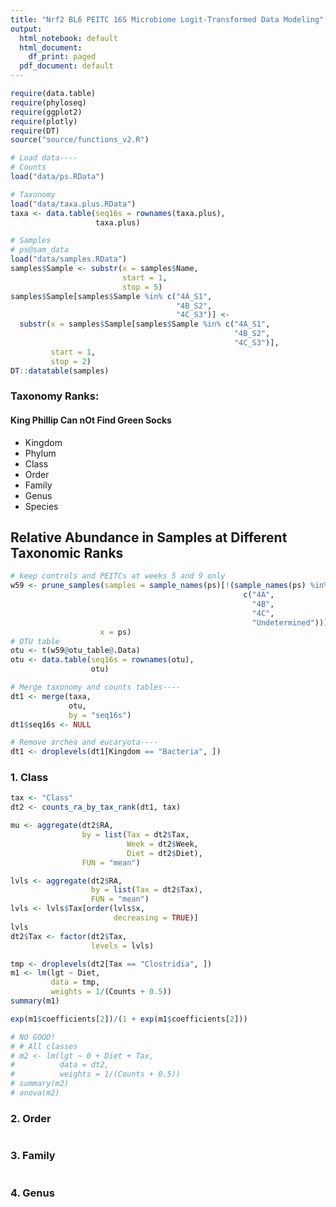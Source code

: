 ```yaml
---
title: "Nrf2 BL6 PEITC 16S Microbiome Logit-Transformed Data Modeling"
output:
  html_notebook: default
  html_document:
    df_print: paged
  pdf_document: default
---
```



```r
require(data.table)
require(phyloseq)
require(ggplot2)
require(plotly)
require(DT)
source("source/functions_v2.R")

# Load data----
# Counts
load("data/ps.RData")

# Taxonomy
load("data/taxa.plus.RData")
taxa <- data.table(seq16s = rownames(taxa.plus),
                   taxa.plus)

# Samples
# ps@sam_data
load("data/samples.RData")
samples$Sample <- substr(x = samples$Name,
                         start = 1,
                         stop = 5)
samples$Sample[samples$Sample %in% c("4A_S1",
                                     "4B_S2",
                                     "4C_S3")] <- 
  substr(x = samples$Sample[samples$Sample %in% c("4A_S1",
                                                  "4B_S2",
                                                  "4C_S3")],
         start = 1,
         stop = 2)
DT::datatable(samples)
```

### Taxonomy Ranks:
#### **K**ing **P**hillip **C**an n**O**t **F**ind **G**reen **S**ocks
* Kingdom                
* Phylum                    
* Class                   
* Order                   
* Family     
* Genus     
* Species  


## Relative Abundance in Samples at Different Taxonomic Ranks
```r
# keep controls and PEITCs at weeks 5 and 9 only
w59 <- prune_samples(samples = sample_names(ps)[!(sample_names(ps) %in%
                                                    c("4A",
                                                      "4B",
                                                      "4C",
                                                      "Undetermined"))],
                    x = ps)
# OTU table
otu <- t(w59@otu_table@.Data)
otu <- data.table(seq16s = rownames(otu),
                  otu)

# Merge taxonomy and counts tables----
dt1 <- merge(taxa,
             otu,
             by = "seq16s")
dt1$seq16s <- NULL

# Remove archea and eucaryota----
dt1 <- droplevels(dt1[Kingdom == "Bacteria", ])
```

### 1. Class
```r
tax <- "Class"
dt2 <- counts_ra_by_tax_rank(dt1, tax)

mu <- aggregate(dt2$RA,
                by = list(Tax = dt2$Tax,
                          Week = dt2$Week,
                          Diet = dt2$Diet),
                FUN = "mean")

lvls <- aggregate(dt2$RA,
                  by = list(Tax = dt2$Tax),
                  FUN = "mean")
lvls <- lvls$Tax[order(lvls$x,
                       decreasing = TRUE)]
lvls
dt2$Tax <- factor(dt2$Tax,
                  levels = lvls)

tmp <- droplevels(dt2[Tax == "Clostridia", ])
m1 <- lm(lgt ~ Diet,
         data = tmp,
         weights = 1/(Counts + 0.5))
summary(m1)

exp(m1$coefficients[2])/(1 + exp(m1$coefficients[2]))

# NO GOOD!
# # All classes
# m2 <- lm(lgt ~ 0 + Diet + Tax,
#          data = dt2,
#          weights = 1/(Counts + 0.5))
# summary(m2)
# anova(m2)
```

### 2. Order
```r

```

### 3. Family
```r

```

### 4. Genus
```r

```